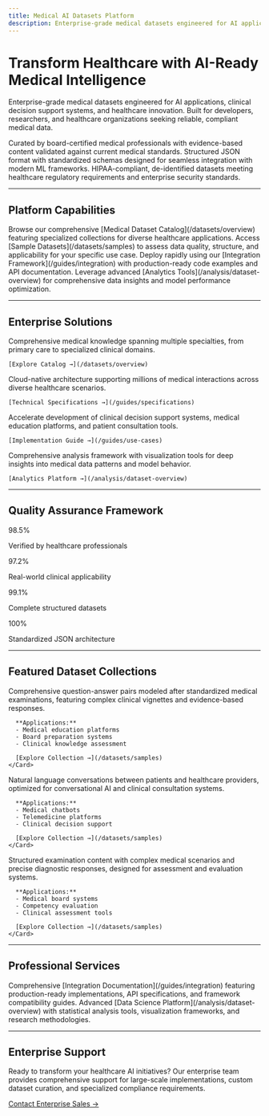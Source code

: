 ```yaml
---
title: Medical AI Datasets Platform
description: Enterprise-grade medical datasets engineered for AI applications, clinical decision support systems, and healthcare innovation.
---
```


# Transform Healthcare with AI-Ready Medical Intelligence

Enterprise-grade medical datasets engineered for AI applications, clinical decision support systems, and healthcare innovation. Built for developers, researchers, and healthcare organizations seeking reliable, compliant medical data.

<CardGroup cols={3}>
  <Card title="Clinical Excellence" icon="stethoscope">
    Curated by board-certified medical professionals with evidence-based content validated against current medical standards.
  </Card>
  <Card title="AI-Optimized Architecture" icon="robot">
    Structured JSON format with standardized schemas designed for seamless integration with modern ML frameworks.
  </Card>
  <Card title="Enterprise Compliance" icon="shield-alt">
    HIPAA-compliant, de-identified datasets meeting healthcare regulatory requirements and enterprise security standards.
  </Card>
</CardGroup>

---

## Platform Capabilities

<Steps>
  <Step title="Explore Dataset Catalog">
    Browse our comprehensive [Medical Dataset Catalog](/datasets/overview) featuring specialized collections for diverse healthcare applications.
  </Step>
  
  <Step title="Evaluate with Samples">
    Access [Sample Datasets](/datasets/samples) to assess data quality, structure, and applicability for your specific use case.
  </Step>
  
  <Step title="Implement Solutions">
    Deploy rapidly using our [Integration Framework](/guides/integration) with production-ready code examples and API documentation.
  </Step>
  
  <Step title="Analyze Performance">
    Leverage advanced [Analytics Tools](/analysis/dataset-overview) for comprehensive data insights and model performance optimization.
  </Step>
</Steps>

---

## Enterprise Solutions

<CardGroup cols={2}>
  <Card title="Premium Dataset Collections" icon="database">
    Comprehensive medical knowledge spanning multiple specialties, from primary care to specialized clinical domains.
    
    [Explore Catalog →](/datasets/overview)
  </Card>
  
  <Card title="Scalable Data Infrastructure" icon="chart-line">
    Cloud-native architecture supporting millions of medical interactions across diverse healthcare scenarios.
    
    [Technical Specifications →](/guides/specifications)
  </Card>
  
  <Card title="Production-Ready Applications" icon="rocket">
    Accelerate development of clinical decision support systems, medical education platforms, and patient consultation tools.
    
    [Implementation Guide →](/guides/use-cases)
  </Card>
  
  <Card title="Advanced Analytics Suite" icon="microscope">
    Comprehensive analysis framework with visualization tools for deep insights into medical data patterns and model behavior.
    
    [Analytics Platform →](/analysis/dataset-overview)
  </Card>
</CardGroup>

---

## Quality Assurance Framework

<CardGroup cols={4}>
    <Card title="Medical Accuracy">
        <p class="text-2xl font-bold text-blue-600">98.5%</p>
        <p class="text-sm text-gray-600">Verified by healthcare professionals</p>
    </Card>
    <Card title="Clinical Relevance">
        <p class="text-2xl font-bold text-green-600">97.2%</p>
        <p class="text-sm text-gray-600">Real-world clinical applicability</p>
    </Card>
    <Card title="Data Integrity">
        <p class="text-2xl font-bold text-purple-600">99.1%</p>
        <p class="text-sm text-gray-600">Complete structured datasets</p>
    </Card>
    <Card title="Format Consistency">
        <p class="text-2xl font-bold text-orange-600">100%</p>
        <p class="text-sm text-gray-600">Standardized JSON architecture</p>
    </Card>
</CardGroup>

---

## Featured Dataset Collections

<Tabs>
  <Tab title="Medical Education">
    <Card title="Medical Licensing Examination Dataset" icon="graduation-cap">
      Comprehensive question-answer pairs modeled after standardized medical examinations, featuring complex clinical vignettes and evidence-based responses.
      
      **Applications:**
      - Medical education platforms
      - Board preparation systems
      - Clinical knowledge assessment
      
      [Explore Collection →](/datasets/samples)
    </Card>
  </Tab>
  
  <Tab title="Clinical Consultation">
    <Card title="Patient-Physician Dialogue Dataset" icon="user-doctor">
      Natural language conversations between patients and healthcare providers, optimized for conversational AI and clinical consultation systems.
      
      **Applications:**
      - Medical chatbots
      - Telemedicine platforms
      - Clinical decision support
      
      [Explore Collection →](/datasets/samples)
    </Card>
  </Tab>
  
  <Tab title="Assessment & Evaluation">
    <Card title="Medical Assessment Dataset" icon="clipboard-check">
      Structured examination content with complex medical scenarios and precise diagnostic responses, designed for assessment and evaluation systems.
      
      **Applications:**
      - Medical board systems
      - Competency evaluation
      - Clinical assessment tools
      
      [Explore Collection →](/datasets/samples)
    </Card>
  </Tab>
</Tabs>

---

## Professional Services

<CardGroup cols={2}>
  <Card title="Developer Resources" icon="code">
    Comprehensive [Integration Documentation](/guides/integration) featuring production-ready implementations, API specifications, and framework compatibility guides.
  </Card>
  
  <Card title="Research & Analytics" icon="flask">
    Advanced [Data Science Platform](/analysis/dataset-overview) with statistical analysis tools, visualization frameworks, and research methodologies.
  </Card>
</CardGroup>

---

## Enterprise Support

<Callout type="info">
Ready to transform your healthcare AI initiatives? Our enterprise team provides comprehensive support for large-scale implementations, custom dataset curation, and specialized compliance requirements.

[Contact Enterprise Sales →](mailto:harryjosh@datamaster.tech)
</Callout> 